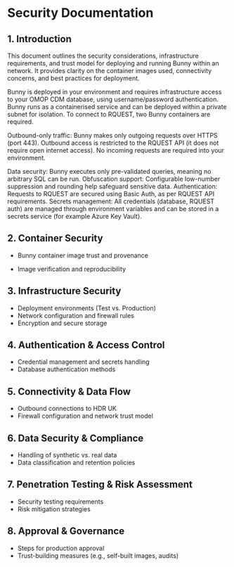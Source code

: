 # Security Documentation

## 1. Introduction
This document outlines the security considerations, infrastructure requirements, and trust model for deploying and running Bunny within an network. 
It provides clarity on the container images used, connectivity concerns, and best practices for deployment.

Bunny is deployed in your environment and requires infrastructure access to your OMOP CDM database, using username/password authentication.
Bunny runs as a containerised service and can be deployed within a private subnet for isolation.
To connect to RQUEST, two Bunny containers are required.

Outbound-only traffic:
Bunny makes only outgoing requests over HTTPS (port 443).
Outbound access is restricted to the RQUEST API (it does not require open internet access).
No incoming requests are required into your environment.

Data security: Bunny executes only pre-validated queries, meaning no arbitrary SQL can be run.
Obfuscation support: Configurable low-number suppression and rounding help safeguard sensitive data.
Authentication: Requests to RQUEST are secured using Basic Auth, as per RQUEST API requirements.
Secrets management: All credentials (database, RQUEST auth) are managed through environment variables and can be stored in a secrets service (for example Azure Key Vault).
	
## 2.	Container Security
- Bunny container image trust and provenance


- Image verification and reproducibility

## 3.	Infrastructure Security
- Deployment environments (Test vs. Production)
- Network configuration and firewall rules
- Encryption and secure storage

## 4.	Authentication & Access Control
- Credential management and secrets handling
- Database authentication methods

## 5.	Connectivity & Data Flow
- Outbound connections to HDR UK
- Firewall configuration and network trust model

## 6.	Data Security & Compliance
- Handling of synthetic vs. real data
- Data classification and retention policies

## 7.	Penetration Testing & Risk Assessment
- Security testing requirements
- Risk mitigation strategies

## 8.	Approval & Governance
- Steps for production approval
- Trust-building measures (e.g., self-built images, audits)
